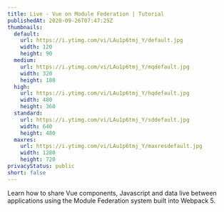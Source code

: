 ```yaml
---
title: Live - Vue on Module Federation | Tutorial
publishedAt: 2020-09-26T07:47:25Z
thumbnails:
  default:
    url: https://i.ytimg.com/vi/LAu1p6tmj_Y/default.jpg
    width: 120
    height: 90
  medium:
    url: https://i.ytimg.com/vi/LAu1p6tmj_Y/mqdefault.jpg
    width: 320
    height: 180
  high:
    url: https://i.ytimg.com/vi/LAu1p6tmj_Y/hqdefault.jpg
    width: 480
    height: 360
  standard:
    url: https://i.ytimg.com/vi/LAu1p6tmj_Y/sddefault.jpg
    width: 640
    height: 480
  maxres:
    url: https://i.ytimg.com/vi/LAu1p6tmj_Y/maxresdefault.jpg
    width: 1280
    height: 720
privacyStatus: public
short: false
---
```

  
Learn how to share Vue components, Javascript and data live between applications using the Module Federation system built into Webpack 5.
